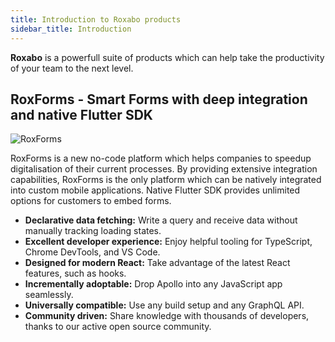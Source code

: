 ```yaml
---
title: Introduction to Roxabo products
sidebar_title: Introduction
---
```



**Roxabo** is a powerfull suite of products which can help take the productivity of your team to the next level.

## RoxForms - Smart Forms with deep integration and native Flutter SDK

<img src="images/roxforms.png" alt="RoxForms" class="screenshot" />

RoxForms is a new no-code platform which helps companies to speedup digitalisation of their current processes. By providing extensive integration capabilities, RoxForms is the only platform which can be natively integrated into custom mobile applications. Native Flutter SDK provides unlimited options for customers to embed forms.

- **Declarative data fetching:** Write a query and receive data without manually tracking loading states.
- **Excellent developer experience:** Enjoy helpful tooling for TypeScript, Chrome DevTools, and VS Code.
- **Designed for modern React:** Take advantage of the latest React features, such as hooks.
- **Incrementally adoptable:** Drop Apollo into any JavaScript app seamlessly.
- **Universally compatible:** Use any build setup and any GraphQL API.
- **Community driven:** Share knowledge with thousands of developers, thanks to our active open source community.
